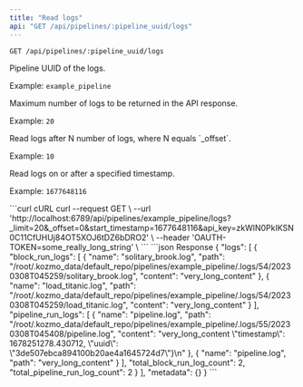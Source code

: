 ```yaml
---
title: "Read logs"
api: "GET /api/pipelines/:pipeline_uuid/logs"
---
```

```GET /api/pipelines/:pipeline_uuid/logs```

<ParamField path="pipeline_uuid" type="string" required>
  Pipeline UUID of the logs.

  Example: `example_pipeline`
</ParamField>

<ParamField query="_limit" type="integer">
  Maximum number of logs to be returned in the API response.

  Example: `20`
</ParamField>

<ParamField query="_offset" type="integer">
  Read logs after N number of logs, where N equals `_offset`.

  Example: `10`
</ParamField>

<ParamField query="start_timestamp" type="integer">
  Read logs on or after a specified timestamp.

  Example: `1677648116`
</ParamField>

<RequestExample>
```curl cURL
curl --request GET \
  --url 'http://localhost:6789/api/pipelines/example_pipeline/logs?_limit=20&_offset=0&start_timestamp=1677648116&api_key=zkWlN0PkIKSN0C11CfUHUj84OT5XOJ6tDZ6bDRO2' \
  --header 'OAUTH-TOKEN=some_really_long_string' \
```
</RequestExample>
<ResponseExample>
```json Response
{
  "logs": [
    {
      "block_run_logs": [
        {
          "name": "solitary_brook.log",
          "path": "/root/.kozmo_data/default_repo/pipelines/example_pipeline/.logs/54/20230308T045259/solitary_brook.log",
          "content": "very_long_content"
        },
        {
          "name": "load_titanic.log",
          "path": "/root/.kozmo_data/default_repo/pipelines/example_pipeline/.logs/54/20230308T045259/load_titanic.log",
          "content": "very_long_content"
        }
      ],
      "pipeline_run_logs": [
        {
          "name": "pipeline.log",
          "path": "/root/.kozmo_data/default_repo/pipelines/example_pipeline/.logs/55/20230308T045408/pipeline.log",
          "content": "very_long_content \"timestamp\": 1678251278.430712, \"uuid\": \"3de507ebca894100b20ae4a1645724d7\"}\n"
        },
        {
          "name": "pipeline.log",
          "path": "very_long_content"
        }
      ],
      "total_block_run_log_count": 2,
      "total_pipeline_run_log_count": 2
    }
  ],
  "metadata": {}
}
```
</ResponseExample>
